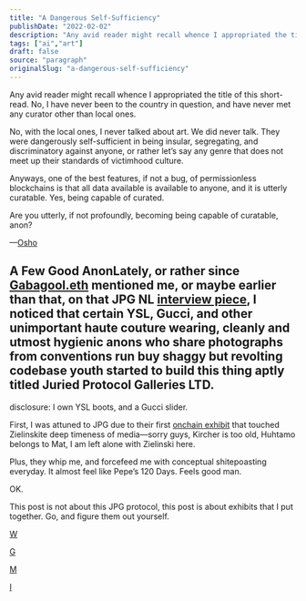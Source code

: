 ```yaml
---
title: "A Dangerous Self-Sufficiency"
publishDate: "2022-02-02"
description: "Any avid reader might recall whence I appropriated the title of this short-read. No, I have never been to the country in question, and have never met......"
tags: ["ai","art"]
draft: false
source: "paragraph"
originalSlug: "a-dangerous-self-sufficiency"
---
```


Any avid reader might recall whence I appropriated the title of this short-read. No, I have never been to the country in question, and have never met any curator other than local ones.

No, with the local ones, I never talked about art. We did never talk. They were dangerously self-sufficient in being insular, segregating, and discriminatory against anyone, or rather let’s say any genre that does not meet up their standards of victimhood culture.

Anyways, one of the best features, if not a bug, of permissionless blockchains is that all data available is available to anyone, and it is utterly curatable. Yes, being capable of curated.

Are you utterly, if not profoundly, becoming being capable of curatable, anon?

—[Osho](https://ipfs.io/ipfs/QmVJqbPSXUxhC6FhsQcfLQhNAopFCjd9EiESroTyuhudGK?filename=79d.jpg)

## A Few Good AnonLately, or rather since [Gabagool.eth](https://twitter.com/gabagooldoteth) mentioned me, or maybe earlier than that, on that JPG NL [interview piece](https://jpg100.substack.com/p/come-one-come-all-anons-this-is-the), I noticed that certain YSL, Gucci, and other unimportant haute couture wearing, cleanly and utmost hygienic anons who share photographs from conventions run buy shaggy but revolting codebase youth started to build this thing aptly titled Juried Protocol Galleries LTD.

disclosure: I own YSL boots, and a Gucci slider.

First, I was attuned to JPG due to their first [onchain exhibit](https://jpg.space/0x421a7bfd68c4ac8bd6a237b9539627758c853469/Deep-Time) that touched Zielinskite deep timeness of media—sorry guys, Kircher is too old, Huhtamo belongs to Mat, I am left alone with Zielinski here.

Plus, they whip me, and forcefeed me with conceptual shitepoasting everyday. It almost feel like Pepe’s 120 Days. Feels good man.

OK.

This post is not about this JPG protocol, this post is about exhibits that I put together. Go, and figure them out yourself.

[W](https://jpg.space/0x36de990133d36d7e3df9a820aa3ede5a2320de71/House-of-Based-Hype)

[G](https://jpg.space/0x36de990133d36d7e3df9a820aa3ede5a2320de71/SELFIES)

[M](https://jpg.space/0x36de990133d36d7e3df9a820aa3ede5a2320de71/S%C3%BCperconceptual-I)

[I](https://jpg.space/0x36de990133d36d7e3df9a820aa3ede5a2320de71/Per-Block-Time-of-Existence)